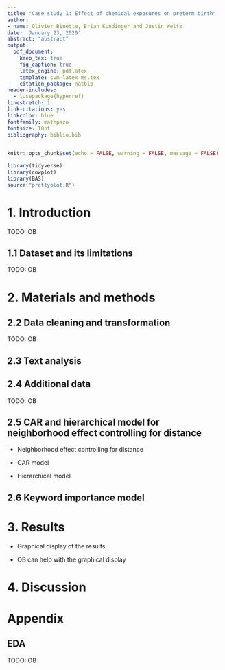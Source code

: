 ```yaml
---
title: "Case study 1: Effect of chemical exposures on preterm birth"
author: 
- name: Olivier Binette, Brian Kundinger and Justin Weltz
date: 'January 23, 2020'
abstract: "abstract"
output: 
  pdf_document:
    keep_tex: true
    fig_caption: true
    latex_engine: pdflatex
    template: svm-latex-ms.tex
    citation_package: natbib
header-includes:
  - \usepackage{hyperref}
linestretch: 1
link-citations: yes
linkcolor: blue
fontfamily: mathpazo
fontsize: 10pt
bibliography: biblio.bib
---
```


```r
knitr::opts_chunk$set(echo = FALSE, warning = FALSE, message = FALSE)

library(tidyverse)
library(cowplot)
library(BAS)
source("prettyplot.R")
```

# 1. Introduction

TODO: OB

## 1.1 Dataset and its limitations

TODO: OB

# 2. Materials and methods

## 2.2 Data cleaning and transformation

TODO: OB

## 2.3 Text analysis

## 2.4 Additional data

TODO: OB

## 2.5 CAR and hierarchical model for neighborhood effect controlling for distance

- Neighborhood effect controlling for distance

- CAR model

- Hierarchical model

## 2.6 Keyword importance model


# 3. Results

- Graphical display of the results

- OB can help with the graphical display


# 4. Discussion


# Appendix

## EDA
TODO: OB

